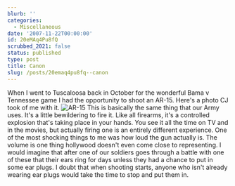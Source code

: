 ```yaml
---
blurb: ''
categories:
  - Miscellaneous
date: '2007-11-22T00:00:00'
id: 20eMAq4Pu8fQ
scrubbed_2021: false
status: published
type: post
title: Canon
slug: /posts/20emaq4pu8fq--canon
---
```


When I went to Tuscaloosa back in October for the wonderful Bama v
Tennessee game I had the opportunity to shoot an AR-15. Here's a
photo CJ took of me with it.
![AR-15](http://www.alanwsmith.com/blog/wp-content/uploads/20071021-0032.jpg)
This is basically the same thing that our Army uses. It's a little
bewildering to fire it. Like all firearms, it's a controlled
explosion that's taking place in your hands. You see it all the
time on TV and in the movies, but actually firing one is an
entirely different experience. One of the most shocking things to
me was how loud the gun actually is. The volume is one thing
hollywood doesn't even come close to representing. I would imagine
that after one of our soldiers goes through a battle with one of
these that their ears ring for days unless they had a chance to put
in some ear plugs. I doubt that when shooting starts, anyone who
isn't already wearing ear plugs would take the time to stop and put
them in.
